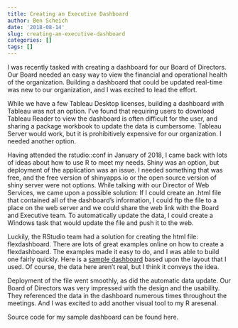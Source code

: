 ```yaml
---
title: Creating an Executive Dashboard
author: Ben Scheich
date: '2018-08-14'
slug: creating-an-executive-dashboard
categories: []
tags: []
---
```


I was recently tasked with creating a dashboard for our Board of Directors. Our Board needed an easy way to view the financial and operational health of the organization.  Building a dashboard that could be updated real-time was new to our organization, and I was excited to lead the effort.  

While we have a few Tableau Desktop licenses, building a dashboard with Tableau was not an option. I've found that requiring users to download Tableau Reader to view the dashboard is often difficult for the user, and sharing a package workbook to update the data is cumbersome. Tableau Server would work, but it is prohibitively expensive for our organization.  I needed another option.

Having attended the rstudio::conf in January of 2018, I came back with lots of ideas about how to use R to meet my needs.  Shiny was an option, but deployment of the application was an issue.  I needed something that was free, and the free version of shinyapps.io or the open source version of shiny server were not options.   While talking with our Director of Web Services, we came upon a possible solution: If I could create an .html file that contained all of the dashboard's information, I could ftp the file to a place on the web server and we could share the web link with the Board and Executive team. To automatically update the data, I could create a Windows task that would update the file and push it to the web.  

Luckily, the RStudio team had a solution for creating the html file: flexdashboard.  There are lots of great examples online on how to create a flexdashboard.  The examples made it easy to do, and I was able to build one fairly quickly.  Here is a <a href=/files/sample_dashboard.html target="blank"> sample dashboard</a> based upon the layout that I used.  Of course, the data here aren't real, but I think it conveys the idea.  

Deployment of the file went smoothly, as did the automatic data update.  Our Board of Directors was very impressed with the design and the usability.  They referenced the data in the dashboard numerous times throughout the meetings. And I was excited to add another visual tool to my R aresenal.

Source code for my sample dashboard can be found here.

